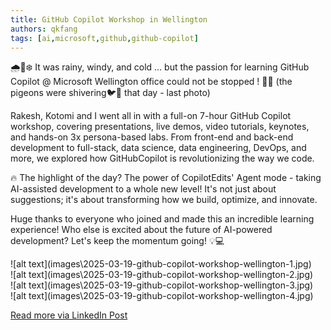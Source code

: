 ```yaml
---
title: GitHub Copilot Workshop in Wellington
authors: qkfang
tags: [ai,microsoft,github,github-copilot]
---
```


🌧️💨❄️ It was rainy, windy, and cold … but the passion for learning GitHub Copilot @ Microsoft Wellington office could not be stopped ! 💙🚀 (the pigeons were shivering🐦🥶 that day - last photo)

Rakesh, Kotomi and I went all in with a full-on 7-hour GitHub Copilot workshop, covering presentations, live demos, video tutorials, keynotes, and hands-on 3x persona-based labs. From front-end and back-end development to full-stack, data science, data engineering, DevOps, and more, we explored how GitHubCopilot is revolutionizing the way we code.

🔥 The highlight of the day? The power of CopilotEdits' Agent mode - taking AI-assisted development to a whole new level! It's not just about suggestions; it's about transforming how we build, optimize, and innovate.

Huge thanks to everyone who joined and made this an incredible learning experience! Who else is excited about the future of AI-powered development? Let's keep the momentum going! 💡💻

<div className="img-grid">
  <div className="img-item">
    ![alt text](images\2025-03-19-github-copilot-workshop-wellington-1.jpg)
  </div>
  <div className="img-item">
    ![alt text](images\2025-03-19-github-copilot-workshop-wellington-2.jpg)
  </div>
  <div className="img-item">
    ![alt text](images\2025-03-19-github-copilot-workshop-wellington-3.jpg)
  </div>
  <div className="img-item">
    ![alt text](images\2025-03-19-github-copilot-workshop-wellington-4.jpg)
  </div>
</div>

<a href="https://www.linkedin.com/posts/qkfang_copilot-githubcopilot-copilotedits-activity-7308435396302905345-7IUx" target="_blank">Read more via LinkedIn Post</a>